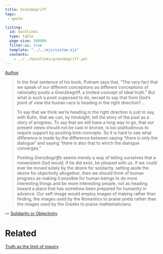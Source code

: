 ```yaml
---
title: Grenzbegriff
tags:
 - quote 

listing:
  id: backlinks
  type: table
  page-size: 100000
  filter-ui: true
  template: "../../ejs/custom.ejs"
  contents:
    - ../../backlinks/grenzbegriff.yml
---
```


[Author](/docs/phil/Richard Rorty.html)

> In the final sentence of his book, Putnam says that, "The very fact that we speak of our different conceptions as different conceptions of rationality posits a Grenzbegriff, a limited-concept of ideal truth." But what is such a posit supposed to do, except to say that from God's point of view the human race is heading in the right direction?...
>
> To say that we think we're heading in the right direction is just to say, with Kuhn, that we can, by hindsight, tell the story of the past as a story of progress. To say that we still have a long way to go, that our present views should not be cast in bronze, is too platitudinous to require support by positing limit-concepts. So it is hard to see what difference is made by the difference between saying "there is only the dialogue" and saying "there is also that to which the dialogue converges."
> 
> Positing *Grenzbegriffe* seems merely a way of telling ourselves that a nonexistent God would, if he did exist, be pleased with us. If we could ever be moved solely by the desire for solidarity, setting aside the desire for objectivity altogether, then we should think of human progress as making it possible for human beings to do more interesting things and be more interesting people, not as heading toward a place that has somehow been prepared for humanity in advance. Our self-image would employ images of making rather than finding, the images used by the Romantics to praise poets rather than the images used by the Greeks to praise mathematicians.

— [Solidarity or Objectivity](/docs/phil/Solidarity or Objectivity.html)

# Related 
[Truth as the limit of inquiry](/docs/phil/Truth as the limit of inquiry.html)

